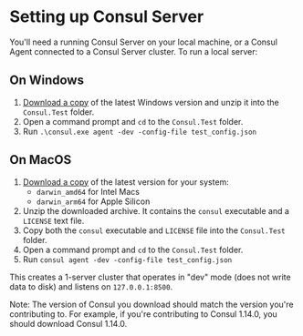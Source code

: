 # Setting up Consul Server

You'll need a running Consul Server on your local machine, or a Consul
Agent connected to a Consul Server cluster. To run a local server:

## On Windows

1. [Download a copy](https://www.consul.io/downloads.html) of the latest Windows
version and unzip it into the `Consul.Test` folder.
2. Open a command prompt and `cd` to the `Consul.Test` folder.
3. Run `.\consul.exe agent -dev -config-file test_config.json`

## On MacOS

1. [Download a copy](https://www.consul.io/downloads.html) of the latest version for your system:
   - `darwin_amd64` for Intel Macs
   - `darwin_arm64` for Apple Silicon
2. Unzip the downloaded archive. It contains the `consul` executable and a `LICENSE` text file.
3. Copy both the `consul` executable and `LICENSE` file into the `Consul.Test` folder.
4. Open a command prompt and `cd` to the `Consul.Test` folder.
5. Run `consul agent -dev -config-file test_config.json`

This creates a 1-server cluster that operates in "dev" mode (does not
write data to disk) and listens on `127.0.0.1:8500`.

Note:
The version of Consul you download should match the version you're contributing to.
For example, if you're contributing to Consul 1.14.0, you should download Consul 1.14.0.
